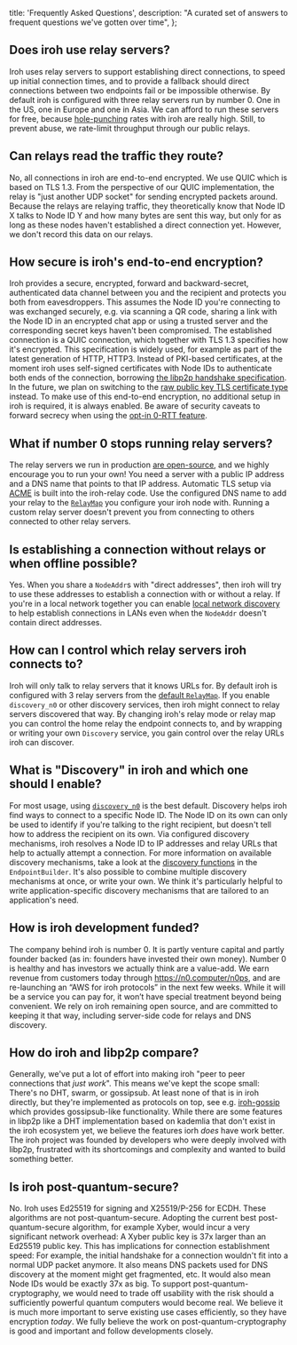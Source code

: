   title: 'Frequently Asked Questions',
  description:
    "A curated set of answers to frequent questions we've gotten over time",
};


## Does iroh use relay servers?

Iroh uses relay servers to support establishing direct connections, to speed up initial connection times, and to provide a fallback should direct connections between two endpoints fail or be impossible otherwise.
By default iroh is configured with three relay servers run by number 0.
One in the US, one in Europe and one in Asia.
We can afford to run these servers for free, because [hole-punching](https://en.wikipedia.org/wiki/Hole_punching_(networking)) rates with iroh are really high.
Still, to prevent abuse, we rate-limit throughput through our public relays.


## Can relays read the traffic they route?

No, all connections in iroh are end-to-end encrypted.
We use QUIC which is based on TLS 1.3.
From the perspective of our QUIC implementation, the relay is "just another UDP socket" for sending encrypted packets around.
Because the relays are relaying traffic, they theoretically know that Node ID X talks to Node ID Y and how many bytes are sent this way, but only for as long as these nodes haven't established a direct connection yet.
However, we don't record this data on our relays.


## How secure is iroh's end-to-end encryption?

Iroh provides a secure, encrypted, forward and backward-secret, authenticated data channel between you and the recipient and protects you both from eavesdroppers.
This assumes the Node ID you're connecting to was exchanged securely, e.g. via scanning a QR code, sharing a link with the Node ID in an encrypted chat app or using a trusted server and the corresponding secret keys haven't been compromised.
The established connection is a QUIC connection, which together with TLS 1.3 specifies how it's encrypted.
This specification is widely used, for example as part of the latest generation of HTTP, HTTP3.
Instead of PKI-based certificates, at the moment iroh uses self-signed certificates with Node IDs to authenticate both ends of the connection, borrowing [the libp2p handshake specification](https://github.com/libp2p/specs/blob/master/tls/tls.md).
In the future, we plan on switching to the [raw public key TLS certificate type](https://datatracker.ietf.org/doc/html/rfc7250) instead.
To make use of this end-to-end encryption, no additional setup in iroh is required, it is always enabled.
Be aware of security caveats to forward secrecy when using the [opt-in 0-RTT feature](https://docs.rs/iroh/latest/iroh/endpoint/struct.Connecting.html#method.into_0rtt).


## What if number 0 stops running relay servers?

The relay servers we run in production [are open-source](https://github.com/n0-computer/iroh/tree/main/iroh-relay), and we highly encourage you to run your own!
You need a server with a public IP address and a DNS name that points to that IP address.
Automatic TLS setup via [ACME](https://en.wikipedia.org/wiki/Automatic_Certificate_Management_Environment) is built into the iroh-relay code.
Use the configured DNS name to add your relay to the [`RelayMap`](https://docs.rs/iroh/latest/iroh/endpoint/struct.Builder.html#method.relay_mode) you configure your iroh node with.
Running a custom relay server doesn't prevent you from connecting to others connected to other relay servers.


## Is establishing a connection without relays or when offline possible?

Yes.
When you share a `NodeAddr`s with "direct addresses", then iroh will try to use these addresses to establish a connection with or without a relay.
If you're in a local network together you can enable [local network discovery](https://docs.rs/iroh/latest/iroh/endpoint/struct.Builder.html#method.discovery_local_network) to help establish connections in LANs even when the `NodeAddr` doesn't contain direct addresses.


## How can I control which relay servers iroh connects to?

Iroh will only talk to relay servers that it knows URLs for.
By default iroh is configured with 3 relay servers from the [default `RelayMap`](https://docs.rs/iroh/latest/iroh/defaults/prod/index.html).
If you enable `discovery_n0` or other discovery services, then iroh might connect to relay servers discovered that way.
By changing iroh's relay mode or relay map you can control the home relay the endpoint connects to, and by wrapping or writing your own `Discovery` service, you gain control over the relay URLs iroh can discover.


## What is "Discovery" in iroh and which one should I enable?

For most usage, using [`discovery_n0`](https://docs.rs/iroh/latest/iroh/endpoint/struct.Builder.html#method.discovery_n0) is the best default.
Discovery helps iroh find ways to connect to a specific Node ID.
The Node ID on its own can only be used to identify if you're talking to the right recipient, but doesn't tell how to address the recipient on its own.
Via configured discovery mechanisms, iroh resolves a Node ID to IP addresses and relay URLs that help to actually attempt a connection.
For more information on available discovery mechanisms, take a look at the [discovery functions](https://docs.rs/iroh/latest/iroh/endpoint/struct.Builder.html#method.discovery_n0) in the `EndpointBuilder`.
It's also possible to combine multiple discovery mechanisms at once, or write your own.
We think it's particularly helpful to write application-specific discovery mechanisms that are tailored to an application's need.


## How is iroh development funded?

The company behind iroh is number 0.
It is partly venture capital and partly founder backed (as in: founders have invested their own money).
Number 0 is healthy and has investors we actually think are a value-add.
We earn revenue from customers today through https://n0.computer/n0ps, and are re-launching an “AWS for iroh  protocols” in the next few weeks.
While it will be a service you can pay for, it won’t have special treatment beyond being convenient.
We rely on iroh remaining open source, and are committed to keeping it that way, including server-side code for relays and DNS discovery.


## How do iroh and libp2p compare?

Generally, we've put a lot of effort into making iroh "peer to peer connections that *just work*".
This means we've kept the scope small: There's no DHT, swarm, or gossipsub.
At least none of that is in iroh directly, but they're implemented as protocols on top, see e.g. [iroh-gossip](https://github.com/n0-computer/iroh-gossip/) which provides gossipsub-like functionality.
While there are some features in libp2p like a DHT implementation based on kademlia that don't exist in the iroh ecosystem yet, we believe the features iorh *does* have work better.
The iroh project was founded by developers who were deeply involved with libp2p, frustrated with its shortcomings and complexity and wanted to build something better.


## Is iroh post-quantum-secure?

No.
Iroh uses Ed25519 for signing and X25519/P-256 for ECDH.
These algorithms are not post-quantum-secure.
Adopting the current best post-quantum-secure algorithm, for example Xyber, would incur a very significant network overhead:
A Xyber public key is 37x larger than an Ed25519 public key.
This has implications for connection establishment speed:
For example, the initial handshake for a connection wouldn't fit into a normal UDP packet anymore.
It also means DNS packets used for DNS discovery at the moment might get fragmented, etc.
It would also mean Node IDs would be exactly 37x as big.
To support post-quantum-cryptography, we would need to trade off usability with the risk should a sufficiently powerful quantum computers would become real.
We believe it is much more important to serve existing use cases efficiently, so they have encryption *today*.
We fully believe the work on post-quantum-cryptography is good and important and follow developments closely.
